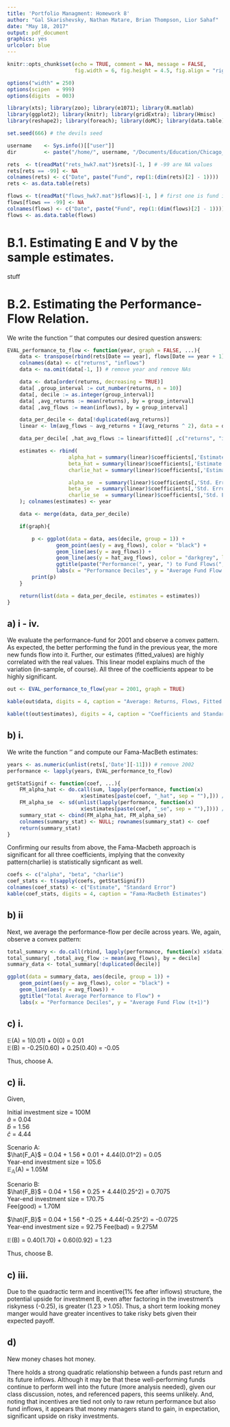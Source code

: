 ```yaml
---
title: 'Portfolio Managment: Homework 8'
author: "Gal Skarishevsky, Nathan Matare, Brian Thompson, Lior Sahaf"
date: "May 18, 2017"
output: pdf_document
graphics: yes
urlcolor: blue
---
```


```r
knitr::opts_chunk$set(echo = TRUE, comment = NA, message = FALSE,
                      fig.width = 6, fig.height = 4.5, fig.align = "right")
```

```r
options("width" = 250)
options(scipen  = 999)
options(digits  = 003)

library(xts); library(zoo); library(e1071); library(R.matlab)
library(ggplot2); library(knitr); library(gridExtra); library(Hmisc)
library(reshape2); library(foreach); library(doMC); library(data.table)

set.seed(666) # the devils seed

username 	<- Sys.info()[["user"]]
dir 		<- paste("/home/", username, "/Documents/Education/Chicago_Booth/Classes/35120_Portfolio_Management/portfolio_management/mod8", sep = ""); setwd(dir)

rets  <- t(readMat("rets_hwk7.mat")$rets)[-1, ] # -99 are NA values
rets[rets == -99] <- NA
colnames(rets) <- c("Date", paste("Fund", rep(1:(dim(rets)[2] - 1))))
rets <- as.data.table(rets)

flows <- t(readMat("flows_hwk7.mat")$flows)[-1, ] # first one is fund identifier
flows[flows == -99] <- NA
colnames(flows) <- c("Date", paste("Fund", rep(1:(dim(flows)[2] - 1))))
flows <- as.data.table(flows)

```

# B.1. Estimating E and V by the sample estimates.

stuff

# B.2. Estimating the Performance-Flow Relation.

We write the function '\texttt{EVALperformancetoflow}' that computes our desired question answers:

```r

EVAL_performance_to_flow <- function(year, graph = FALSE, ...){
	data <- transpose(rbind(rets[Date == year], flows[Date == year + 1]))
	colnames(data) <- c("returns", "inflows")
	data <- na.omit(data[-1, ]) # remove year and remove NAs

	data <- data[order(returns, decreasing = TRUE)]
	data[ ,group_interval := cut_number(returns, n = 10)]
	data[, decile := as.integer(group_interval)]
	data[ ,avg_returns := mean(returns), by = group_interval]
	data[ ,avg_flows := mean(inflows), by = group_interval]

	data_per_decile <- data[!duplicated(avg_returns)]
	linear <- lm(avg_flows ~ avg_returns + I(avg_returns ^ 2), data = data_per_decile)

	data_per_decile[ ,hat_avg_flows := linear$fitted][ ,c("returns", "inflows") := NULL]

	estimates <- rbind(
					alpha_hat = summary(linear)$coefficients[,'Estimate'][1], 
					beta_hat = summary(linear)$coefficients[,'Estimate'][2], 
					charlie_hat = summary(linear)$coefficients[,'Estimate'][3],

					alpha_se  = summary(linear)$coefficients[,'Std. Error'][1], 
					beta_se  = summary(linear)$coefficients[,'Std. Error'][2], 
					charlie_se  = summary(linear)$coefficients[,'Std. Error'][3]
	); colnames(estimates) <- year

	data <- merge(data, data_per_decile)

	if(graph){

		p <- ggplot(data = data, aes(decile, group = 1)) + 
				geom_point(aes(y = avg_flows), color = "black") + 
				geom_line(aes(y = avg_flows)) +
				geom_line(aes(y = hat_avg_flows), color = "darkgrey", linetype = "dotted", size = 1.3) +
				ggtitle(paste("Performance(", year, ") to Fund Flows(", year + 1, ")", sep = "")) +
				labs(x = "Performance Deciles", y = "Average Fund Flow (t+1)") 
		print(p)
	}

	return(list(data = data_per_decile, estimates = estimates))
}

```

## a) i - iv. 
 
We evaluate the performance-fund for 2001 and observe a convex pattern. As expected, the better performing the fund in the previous year, the more new funds flow into it. Further, our estimates (fitted_values) are highly correlated with the real values. This linear model explains much of the variation (in-sample, of course). All three of the coefficients appear to be highly significant. 

```r
out <- EVAL_performance_to_flow(year = 2001, graph = TRUE)
```

```r
kable(out$data, digits = 4, caption = "Average: Returns, Flows, Fitted Values by Decile")
```

```r
kable(t(out$estimates), digits = 4, caption = "Coefficients and Standard Errors")
```

## b) i.

We write the function '\texttt{getStatSignif}' and compute our Fama-MacBeth estimates:

```r
years <- as.numeric(unlist(rets[,'Date'][-11])) # remove 2002
performance <- lapply(years, EVAL_performance_to_flow)

getStatSignif <- function(coef, ...){
	FM_alpha_hat <- do.call(sum, lapply(performance, function(x) 
	                    x$estimates[paste(coef, "_hat", sep = ""),])) / 10
	FM_alpha_se  <- sd(unlist(lapply(performance, function(x) 
	                    x$estimates[paste(coef, "_se", sep = ""),]))) / sqrt(10)
	summary_stat <- cbind(FM_alpha_hat, FM_alpha_se)
	colnames(summary_stat) <- NULL; rownames(summary_stat) <- coef
	return(summary_stat)
}

```

Confirming our results from above, the Fama-Macbeth approach is significant for all three coefficients, implying that the convexity pattern(charlie) is statistically signficant as well.

```r
coefs <- c("alpha", "beta", "charlie")
coef_stats <- t(sapply(coefs, getStatSignif))
colnames(coef_stats) <- c("Estimate", "Standard Error")
kable(coef_stats, digits = 4, caption = "Fama-MacBeth Estimates")
```

## b) ii

Next, we average the performance-flow per decile across years. We, again, observe a convex pattern:

```r
total_summary <- do.call(rbind, lapply(performance, function(x) x$data))
total_summary[ ,total_avg_flow := mean(avg_flows), by = decile]
summary_data <- total_summary[!duplicated(decile)]
```

```r
ggplot(data = summary_data, aes(decile, group = 1)) + 
	geom_point(aes(y = avg_flows), color = "black") + 
	geom_line(aes(y = avg_flows)) +
	ggtitle("Total Average Performance to Flow") +
	labs(x = "Performance Deciles", y = "Average Fund Flow (t+1)") 
```

## c) i. 

$\mathbb{E}$(A) = 1(0.01) + 0(0) = 0.01  
$\mathbb{E}$(B) = -0.25(0.60) + 0.25(0.40) = -0.05

Thus, choose A.

## c) ii. 

Given,

Initial investment size = 100M  
$\hat{a}$ = 0.04  
$\hat{b}$ = 1.56  
$\hat{c}$ = 4.44

Scenario A:  
$\hat{F_A}$ = 0.04 + 1.56 * 0.01 + 4.44(0.01^2) = 0.05  
Year-end investment size = 105.6  
$\mathbb{E_A}$(A) = 1.05M

Scenario B:  
$\hat{F_B}$ = 0.04 + 1.56 * 0.25 + 4.44(0.25^2) = 0.7075  
Year-end investment size = 170.75  
Fee(good) = 1.70M  

$\hat{F_B}$ = 0.04 + 1.56 * -0.25 + 4.44(-0.25^2) = -0.0725  
Year-end investment size = 92.75
Fee(bad) = 9.275M   

$\mathbb{E}$(B) = 0.40(1.70) + 0.60(0.92) = 1.23

Thus, choose B.

## c) iii. 

Due to the quadractic term and incentive(1% fee after inflows) structure, the potential upside for investment B, even after factoring in the investment's riskyness (-0.25), is greater (1.23 > 1.05). Thus, a short term looking money manger would have greater incentives to take risky bets given their expected payoff. 

## d) 

New money chases hot money.  

There holds a strong quadratic relationship between a funds past return and its future inflows. Although it may be that these well-performing funds continue to perform well into the future (more analysis needed), given our class discussion, notes, and referenced papers, this seems unlikely. And, noting that incentives are tied not only to raw return performance but also fund inflows, it appears that money managers stand to gain, in expectation, significant upside on risky investments.  
